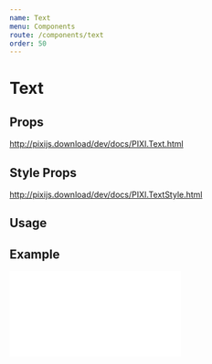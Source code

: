 ```yaml
---
name: Text
menu: Components
route: /components/text
order: 50
---
```



# Text

## Props

http://pixijs.download/dev/docs/PIXI.Text.html

## Style Props

http://pixijs.download/dev/docs/PIXI.TextStyle.html

## Usage

<Playground>
  <Stage width={300} height={300} options={{ backgroundColor: 0xeef1f5 }}>
    <Text text="Hello World" anchor={0.5} x={150} y={150} style={new PIXI.TextStyle({
      align: 'center',
  fontFamily: '"Source Sans Pro", Helvetica, sans-serif',
  fontSize: 50,
  fontWeight: 400,
  fill: ['#ffffff', '#00ff99'], // gradient
  stroke: '#01d27e',
  strokeThickness: 5,
  letterSpacing: 20,
  dropShadow: true,
  dropShadowColor: '#ccced2',
  dropShadowBlur: 4,
  dropShadowAngle: Math.PI / 6,
  dropShadowDistance: 6,
  wordWrap: true,
  wordWrapWidth: 440,
})} />
  </Stage>
</Playground>

## Example

<iframe 
  height={600} 
  scrolling="no"
  title="Container" 
  src="//codepen.io/inlet/embed/ec46cd42dc7fed3c383fc934a0dcf6b4/?height=600&theme-id=33987&default-tab=result&embed-version=2"
  frameBorder="no" 
  allowtransparency="true"
  allowFullScreen="true"
  style={{ width: '100%' }} />
